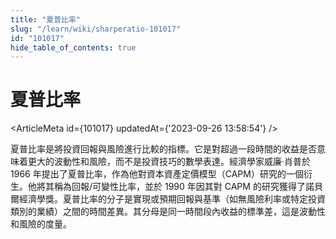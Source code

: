 ```yaml
---
title: "夏普比率"
slug: "/learn/wiki/sharperatio-101017"
id: "101017"
hide_table_of_contents: true
---
```



# 夏普比率

<ArticleMeta id={101017} updatedAt={'2023-09-26 13:58:54'} />
<div className='border-solid border-b border-t-0 my-4 border-[var(--ifm-color-gray-300)]' />

夏普比率是將投資回報與風險進行比較的指標。它是對超過一段時間的收益是否意味着更大的波動性和風險，而不是投資技巧的數學表達。經濟學家威廉·肖普於 1966 年提出了夏普比率，作為他對資本資產定價模型（CAPM）研究的一個衍生。他將其稱為回報/可變性比率，並於 1990 年因其對 CAPM 的研究獲得了諾貝爾經濟學獎。夏普比率的分子是實現或預期回報與基準（如無風險利率或特定投資類別的業績）之間的時間差異。其分母是同一時間段內收益的標準差，這是波動性和風險的度量。

